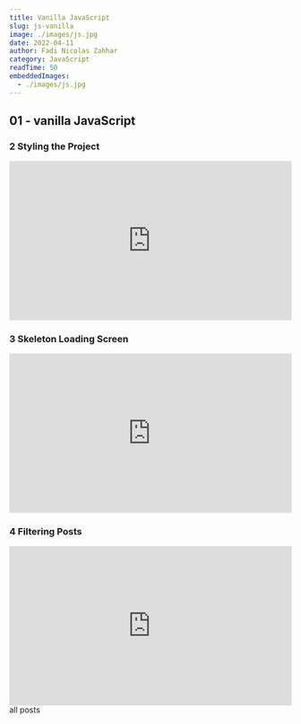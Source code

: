 ```yaml
---
title: Vanilla JavaScript
slug: js-vanilla
image: ./images/js.jpg
date: 2022-04-11
author: Fadi Nicolas Zahhar
category: JavaScript
readTime: 50
embeddedImages:
  - ./images/js.jpg
---
```



<GatsbyImage
  image={getImage(props.embeddedImages[0])}
  alt="random stuff"
  className="first-inline-img"
/>

## 01 - vanilla JavaScript

### 2 Styling the Project

<div style="padding:56.25% 0 0 0;position:relative;">
  <iframe
    src="https://player.vimeo.com/video/697281615?h=fb74884a4e&amp;badge=0&amp;autopause=0&amp;player_id=0&amp;app_id=58479"
    frameborder="0"
    allow="autoplay; fullscreen; picture-in-picture"
    allowfullscreen
    style="position:absolute;top:0;left:0;width:100%;height:100%;"
    title="2 - Make a Blog Post Filter #2 - Styling the Project"
  ></iframe>
</div>
<script src="https://player.vimeo.com/api/player.js"></script>

### 3 Skeleton Loading Screen

<div style="padding:56.25% 0 0 0;position:relative;">
  <iframe
    src="https://player.vimeo.com/video/697281926?h=d6c65a350b&amp;badge=0&amp;autopause=0&amp;player_id=0&amp;app_id=58479"
    frameborder="0"
    allow="autoplay; fullscreen; picture-in-picture"
    allowfullscreen
    style="position:absolute;top:0;left:0;width:100%;height:100%;"
    title="3 - Make a Blog Post Filter #3 - Skeleton Loading Screen"
  ></iframe>
</div>
<script src="https://player.vimeo.com/api/player.js"></script>

### 4 Filtering Posts

<div style="padding:56.25% 0 0 0;position:relative;">
  <iframe
    src="https://player.vimeo.com/video/697282015?h=c7cadbb167&amp;badge=0&amp;autopause=0&amp;player_id=0&amp;app_id=58479"
    frameborder="0"
    allow="autoplay; fullscreen; picture-in-picture"
    allowfullscreen
    style="position:absolute;top:0;left:0;width:100%;height:100%;"
    title="4 - Make a Blog Post Filter #4 - Filtering Posts"
  ></iframe>
</div>
<script src="https://player.vimeo.com/api/player.js"></script>

<Link to="/posts" className="btn center-btn">
  all posts
</Link>
